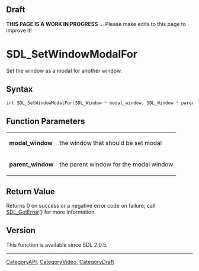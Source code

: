 
== Draft ==


'''THIS PAGE IS A WORK IN PROGRESS''' ... Please make edits to this page to improve it!



<!-- #*^*^*^*^*See https://wiki.libsdl.org/SGFunctions for details on editing this page*^*^*^*^* -->


= SDL_SetWindowModalFor =

Set the window as a modal for another window.

== Syntax ==

<syntaxhighlight lang='c'>
int SDL_SetWindowModalFor(SDL_Window * modal_window, SDL_Window * parent_window);
</syntaxhighlight>

== Function Parameters ==

{|
|'''modal_window'''
|the window that should be set modal
|-
|'''parent_window'''
|the parent window for the modal window
|}

== Return Value ==

Returns 0 on success or a negative error code on failure; call
[[SDL_GetError]]() for more information.



== Version ==

This function is available since SDL 2.0.5.


----
[[CategoryAPI]], [[CategoryVideo]], [[CategoryDraft]]
<!-- #See the Style Guide for instructions on editing the footer. -->



